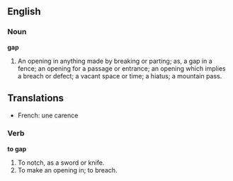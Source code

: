 ==English==

===Noun===

'''gap'''

#An opening in anything made by breaking or parting; as, a gap in a fence; an opening for a passage or entrance; an opening which implies a breach or defect; a vacant space or time; a hiatus; a mountain pass.

==Translations==

*French: une carence

===Verb===

'''to gap'''

#To notch, as a sword or knife.
#To make an opening in; to breach.